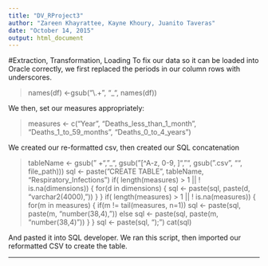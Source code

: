 ```yaml
---
title: "DV_RProject3"
author: "Zareen Khayrattee, Kayne Khoury, Juanito Taveras"
date: "October 14, 2015"
output: html_document
---
```


#Extraction, Transformation, Loading
To fix our data so it can be loaded into Oracle correctly, we first replaced the periods in our column rows with underscores. 


> names(df) <-gsub("\\.+", "_", names(df))


We then, set our measures appropriately:


> measures <- c("Year", "Deaths_less_than_1_month", "Deaths_1_to_59_months", "Deaths_0_to_4_years") 


We created our re-formatted csv, then created our SQL concatenation


> tableName <- gsub(" +", "_", gsub("[^A-z, 0-9, ]", "", gsub(".csv", "", file_path)))
sql <- paste("CREATE TABLE", tableName, "Respiratory_Infections")
if( length(measures) > 1 || ! is.na(dimensions)) {
  for(d in dimensions) {
    sql <- paste(sql, paste(d, "varchar2(4000),\n"))
  }
}
if( length(measures) > 1 || ! is.na(measures)) {
  for(m in measures) {
    if(m != tail(measures, n=1)) sql <- paste(sql, paste(m, "number(38,4),\n"))
    else sql <- paste(sql, paste(m, "number(38,4)\n"))
  }
}
sql <- paste(sql, ");")
cat(sql)


And pasted it into SQL developer. We ran this script, then imported our reformatted CSV to create the table.

----------------
